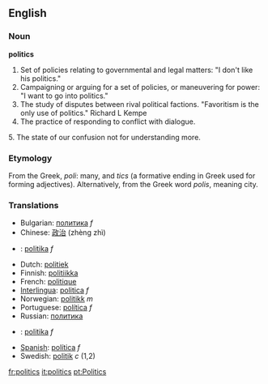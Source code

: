 ==English==
===Noun===
'''politics'''

#Set of policies relating to governmental and legal matters: "I don't like his politics."
#Campaigning or arguing for a set of policies, or maneuvering for power: "I want to go into politics."
#The study of disputes between rival political factions. "Favoritism is the only use of politics." Richard L Kempe
#The practice of responding to conflict with dialogue.
5. The state of our confusion not for understanding more.

===Etymology===
From the Greek, ''poli'': many, and ''tics'' (a formative ending in Greek used for forming adjectives).
Alternatively, from the Greek word ''polis'', meaning city.

===Translations===
*Bulgarian: [[политика]] ''f''
*Chinese: [[政治]] (zhèng zhì)
*{{cs}}: [[politika]] ''f''
*Dutch: [[politiek]] '' ''
*Finnish: [[politiikka]]
*French: [[politique]]
*[[Interlingua]]: [[politica]] ''f''
*Norwegian: [[politikk]] ''m''
*Portuguese: [[política]] ''f''
*Russian: [[политика]]
*{{sk}}: [[politika#Slovak|politika]] ''f''
*[[Spanish]]: [[política#Spanish|política]] ''f''
*Swedish: [[politik]] ''c'' (1,2)

[[fr:politics]]
[[it:politics]]
[[pt:Politics]]